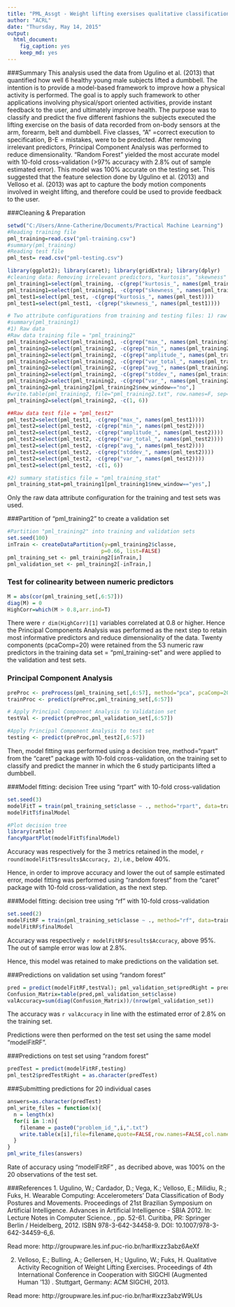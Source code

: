 ```yaml
---
title: "PML_Assgt - Weight lifting exersises qualitative classification prediction"
author: "ACRL"
date: "Thursday, May 14, 2015"
output:
  html_document:
    fig_caption: yes
    keep_md: yes
---
```



###Summary
This analysis used the data from Ugulino et al. (2013) that quantified how well 6 healthy young male subjects lifted a dumbbell. The intention is to provide a model-based framework to improve how a physical activity is performed. The goal is to apply such framework to other applications involving physical/sport oriented activities, provide instant feedback to the user, and ultimately improve health. 
The purpose was to classify and predict the five different fashions the subjects executed the lifting exercise on the basis of data recorded from on-body sensors at the arm, forearm, belt and dumbbell. Five  classes, "A" =correct execution to specification, B-E = mistakes, were to be predicted. 
After removing irrelevant predictors, Principal Component Analysis was performed to reduce dimensionality. "Random Forest" yielded the most accurate model with 10-fold cross-validation (>97% accuracy with 2.8% out of sample estimated error). This model was 100% accurate on the testing set. This suggested that the feature selection done by Ugulino et al. (2013) and Velloso et al. (2013) was apt to capture the body motion components involved in weight lifting, and therefore could be used to provide feedback to the user. 

###Cleaning & Preparation  
```r
setwd("C:/Users/Anne-Catherine/Documents/Practical Machine Learning")
#Reading training file
pml_training=read.csv("pml-training.csv")
#summary(pml_training)
#Reading test file
pml_test= read.csv("pml-testing.csv")

library(ggplot2); library(caret); library(gridExtra); library(dplyr)
#cleaning data: Removing irrelevant predictors, "kurtosis", "skewness"
pml_training1=select(pml_training, -c(grep("kurtosis_", names(pml_training))))
pml_training1=select(pml_training1, -c(grep("skewness_", names(pml_training1))))
pml_test1=select(pml_test, -c(grep("kurtosis_", names(pml_test))))
pml_test1=select(pml_test1, -c(grep("skewness_", names(pml_test1))))

# Two attribute configurations from training and testing files: 1) raw data; 2) summary statistics data
#summary(pml_training1)
#1) Raw data
#Raw data training file = "pml_training2"
pml_training2=select(pml_training1, -c(grep("max_", names(pml_training1))))
pml_training2=select(pml_training2, -c(grep("min_", names(pml_training2))))
pml_training2=select(pml_training2, -c(grep("amplitude_", names(pml_training2))))
pml_training2=select(pml_training2, -c(grep("var_total_", names(pml_training2))))
pml_training2=select(pml_training2, -c(grep("avg_", names(pml_training2))))
pml_training2=select(pml_training2, -c(grep("stddev_", names(pml_training2))))
pml_training2=select(pml_training2, -c(grep("var_", names(pml_training2))))
pml_training2=pml_training2[pml_training2$new_window=="no",]
#write.table(pml_training2, file="pml_training2.txt", row.names=F, sep="\t")
pml_training2=select(pml_training2, -c(1, 6))

##Raw data test file = "pml_test2"
pml_test2=select(pml_test1, -c(grep("max_", names(pml_test1))))
pml_test2=select(pml_test2, -c(grep("min_", names(pml_test2))))
pml_test2=select(pml_test2, -c(grep("amplitude_", names(pml_test2))))
pml_test2=select(pml_test2, -c(grep("var_total_", names(pml_test2))))
pml_test2=select(pml_test2, -c(grep("avg_", names(pml_test2))))
pml_test2=select(pml_test2, -c(grep("stddev_", names(pml_test2))))
pml_test2=select(pml_test2, -c(grep("var_", names(pml_test2))))
pml_test2=select(pml_test2, -c(1, 6))

#2) summary statistics file = "pml_training_stat"
pml_training_stat=pml_training1[pml_training1$new_window=="yes",]
```

Only the raw data attribute configuration for the training and test sets was used. 

###Partition of "pml_training2" to create a validation set
```r
#Partition "pml_training2" into training and validation sets
set.seed(100)
inTrain <- createDataPartition(y=pml_training2$classe,
                              p=0.66, list=FALSE)
pml_training_set <- pml_training2[inTrain,]
pml_validation_set <- pml_training2[-inTrain,]
```

### Test for colinearity between numeric predictors
```r
M = abs(cor(pml_training_set[,6:57]))
diag(M) = 0
HighCorr=which(M > 0.8,arr.ind=T)
```

There were `r dim(HighCorr)[1]` variables correlated at 0.8 or higher.
Hence the Principal Components Analysis was performed as the next step to retain most informative predictors and reduce dimensionality of the data.
Twenty components (pcaComp=20) were retained from the 53 numeric raw predictors in the training data set = "pml_training-set" and were applied to the validation and test sets.

### Principal Component Analysis
```r
preProc <- preProcess(pml_training_set[,6:57], method="pca", pcaComp=20)
trainProc <- predict(preProc,pml_training_set[,6:57])

# Apply Principal Component Analysis to Validation set
testVal <- predict(preProc,pml_validation_set[,6:57])

#Apply Principal Component Analysis to test set 
testing <- predict(preProc,pml_test2[,6:57])
```

Then, model fitting was performed using a decision tree, method="rpart" from the "caret" package with 10-fold cross-validation, on the training set to classify and predict the manner in which the 6 study participants lifted a dumbbell.

###Model fitting: decision Tree using "rpart" with 10-fold cross-validation 
```r
set.seed(3)
modelFitT = train(pml_training_set$classe ~ ., method="rpart", data=trainProc, trControl=trainControl(method="cv", number=10))
modelFitT$finalModel

#Plot decision tree
library(rattle)
fancyRpartPlot(modelFitT$finalModel)
```



Accuracy was respectively for the 3 metrics retained in the model, `r round(modelFitT$results$Accuracy, 2)`, i.e., below 40%.

Hence, in order to improve accuracy and lower the out of sample estimated error, model fitting was performed using "random forest" from the "caret" package with 10-fold cross-validation, as the next step.

###Model fitting: decision tree using "rf" with 10-fold cross-validation 
```r
set.seed(2)
modelFitRF = train(pml_training_set$classe ~ ., method="rf", data=trainProc, trControl=trainControl(method="cv", number=10))
modelFitRF$finalModel
```

Accuracy was respectively `r modelFitRF$results$Accuracy`, above 95%. The out of sample error was low at 2.8%.

Hence, this model was retained to make predictions on the validation set. 

###Predictions on validation set using "random forest"
```r
pred = predict(modelFitRF,testVal); pml_validation_set$predRight = pred==pml_validation_set$classe
Confusion_Matrix=table(pred,pml_validation_set$classe)
valAccuracy=sum(diag(Confusion_Matrix))/(nrow(pml_validation_set))
```

The accuracy was `r valAccuracy` in line with the estimated error of 2.8% on the training set.

Predictions were then performed on the test set using the same model "modelFitRF". 

###Predictions on test set using "random forest"
```r
predTest = predict(modelFitRF,testing)
pml_test2$predTestRight = as.character(predTest)
```

###Submitting predictions for 20 individual cases
```r
answers=as.character(predTest)
pml_write_files = function(x){
  n = length(x)
  for(i in 1:n){
    filename = paste0("problem_id_",i,".txt")
    write.table(x[i],file=filename,quote=FALSE,row.names=FALSE,col.names=FALSE)
  }
}
pml_write_files(answers)
```

Rate of accuracy using "modelFitRF" , as decribed above, was 100% on the 20 observations of the test set.

###References
1. Ugulino, W.; Cardador, D.; Vega, K.; Velloso, E.; Milidiu, R.; Fuks, H. Wearable Computing: Accelerometers' Data Classification of Body Postures and Movements. Proceedings of 21st Brazilian Symposium on Artificial Intelligence. Advances in Artificial Intelligence - SBIA 2012. In: Lecture Notes in Computer Science. , pp. 52-61. Curitiba, PR: Springer Berlin / Heidelberg, 2012. ISBN 978-3-642-34458-9. DOI: 10.1007/978-3-642-34459-6_6. 

Read more: http://groupware.les.inf.puc-rio.br/har#ixzz3abz6AeXf

2. Velloso, E.; Bulling, A.; Gellersen, H.; Ugulino, W.; Fuks, H. Qualitative Activity Recognition of Weight Lifting Exercises. Proceedings of 4th International Conference in Cooperation with SIGCHI (Augmented Human '13) . Stuttgart, Germany: ACM SIGCHI, 2013.

Read more: http://groupware.les.inf.puc-rio.br/har#ixzz3abzW9LUs